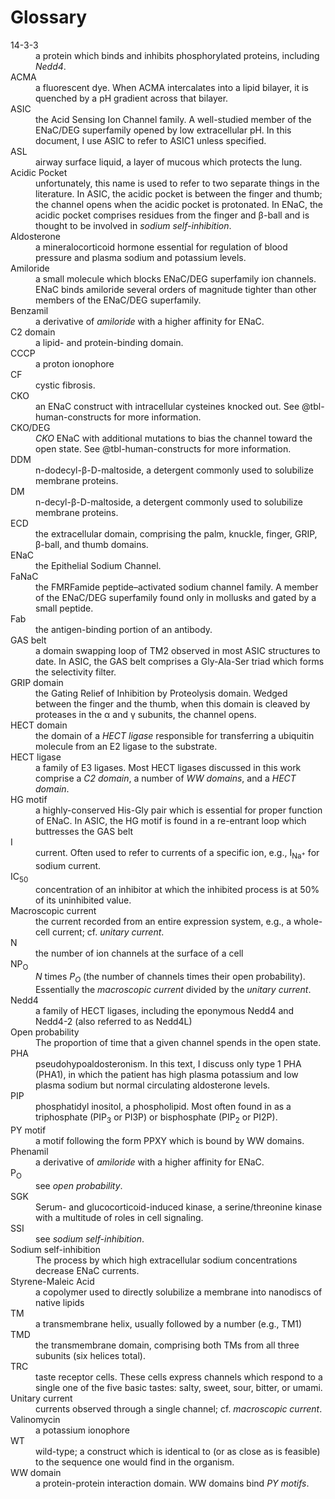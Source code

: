 # Glossary {.unnumbered}

14-3-3
: a protein which binds and inhibits phosphorylated proteins, including *Nedd4*.

ACMA
: a fluorescent dye. When ACMA intercalates into a lipid bilayer, it is quenched by a pH gradient across that bilayer.

ASIC
: the Acid Sensing Ion Channel family. A well-studied member of the ENaC/DEG superfamily opened by low extracellular pH. In this document, I use ASIC to refer to ASIC1 unless specified.

ASL
: airway surface liquid, a layer of mucous which protects the lung.

Acidic Pocket
: unfortunately, this name is used to refer to two separate things in the literature. In ASIC, the acidic pocket is between the finger and thumb; the channel opens when the acidic pocket is protonated. In ENaC, the acidic pocket comprises residues from the finger and &beta;-ball and is thought to be involved in *sodium self-inhibition*.

Aldosterone
: a mineralocorticoid hormone essential for regulation of blood pressure and plasma sodium and potassium levels.

Amiloride
: a small molecule which blocks ENaC/DEG superfamily ion channels. ENaC binds amiloride several orders of magnitude tighter than other members of the ENaC/DEG superfamily.

Benzamil
: a derivative of *amiloride* with a higher affinity for ENaC.

C2 domain
: a lipid- and protein-binding domain.

CCCP
: a proton ionophore

CF
: cystic fibrosis.

CKO
: an ENaC construct with intracellular cysteines knocked out. See @tbl-human-constructs for more information.

CKO/DEG
: *CKO* ENaC with additional mutations to bias the channel toward the open state. See @tbl-human-constructs for more information.

DDM
: n-dodecyl-&beta;-D-maltoside, a detergent commonly used to solubilize membrane proteins.

DM
: n-decyl-&beta;-D-maltoside, a detergent commonly used to solubilize membrane proteins.

ECD
: the extracellular domain, comprising the palm, knuckle, finger, GRIP, &beta;-ball, and thumb domains.

ENaC
: the Epithelial Sodium Channel.

FaNaC
: the FMRFamide peptide–activated sodium channel family. A member of the ENaC/DEG superfamily found only in mollusks and gated by a small peptide.

Fab
: the antigen-binding portion of an antibody.

GAS belt
: a domain swapping loop of TM2 observed in most ASIC structures to date. In ASIC, the GAS belt comprises a Gly-Ala-Ser triad which forms the selectivity filter.

GRIP domain
: the Gating Relief of Inhibition by Proteolysis domain. Wedged between the finger and the thumb, when this domain is cleaved by proteases in the &alpha; and &gamma; subunits, the channel opens.

HECT domain
: the domain of a *HECT ligase* responsible for transferring a ubiquitin molecule from an E2 ligase to the substrate.

HECT ligase
: a family of E3 ligases. Most HECT ligases discussed in this work comprise a *C2 domain*, a number of *WW domains*, and a *HECT domain*.

HG motif
: a highly-conserved His-Gly pair which is essential for proper function of ENaC. In ASIC, the HG motif is found in a re-entrant loop which buttresses the GAS belt

I
: current. Often used to refer to currents of a specific ion, e.g., I~Na^+^~ for sodium current.

IC~50~
: concentration of an inhibitor at which the inhibited process is at 50% of its uninhibited value.

Macroscopic current
: the current recorded from an entire expression system, e.g., a whole-cell current; cf. *unitary current*.

N
: the number of ion channels at the surface of a cell

NP~O~
: *N* times *P~O~* (the number of channels times their open probability). Essentially the *macroscopic current* divided by the *unitary current*.

Nedd4
: a family of HECT ligases, including the eponymous Nedd4 and Nedd4-2 (also referred to as Nedd4L)

Open probability
: The proportion of time that a given channel spends in the open state.

PHA
: pseudohypoaldosteronism. In this text, I discuss only type 1 PHA (PHA1), in which the patient has high plasma potassium and low plasma sodium but normal circulating aldosterone levels.

PIP
: phosphatidyl inositol, a phospholipid. Most often found in as a triphosphate (PIP~3~ or PI3P) or bisphosphate (PIP~2~ or PI2P).

PY motif
: a motif following the form PPXY which is bound by WW domains.

Phenamil
: a derivative of *amiloride* with a higher affinity for ENaC.

P~O~
: see *open probability*.

SGK
: Serum- and glucocorticoid-induced kinase, a serine/threonine kinase with a multitude of roles in cell signaling.

SSI
: see *sodium self-inhibition*.

Sodium self-inhibition
: The process by which high extracellular sodium concentrations decrease ENaC currents.

Styrene-Maleic Acid
: a copolymer used to directly solubilize a membrane into nanodiscs of native lipids

TM
: a transmembrane helix, usually followed by a number (e.g., TM1)

TMD
: the transmembrane domain, comprising both TMs from all three subunits (six helices total).

TRC
: taste receptor cells. These cells express channels which respond to a single one of the five basic tastes: salty, sweet, sour, bitter, or umami.

Unitary current
: currents observed through a single channel; cf. *macroscopic current*.

Valinomycin
: a potassium ionophore

WT
: wild-type; a construct which is identical to (or as close as is feasible) to the sequence one would find in the organism.

WW domain
: a protein-protein interaction domain. WW domains bind *PY motifs*.

